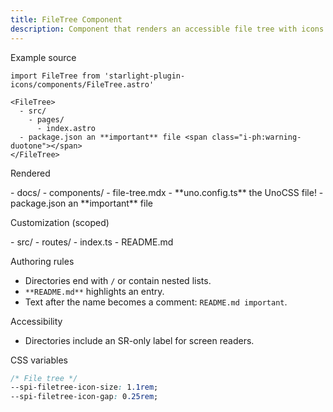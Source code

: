 ```yaml
---
title: FileTree Component
description: Component that renders an accessible file tree with icons.
---
```



Example source

````mdx
import FileTree from 'starlight-plugin-icons/components/FileTree.astro'

<FileTree>
  - src/
    - pages/
      - index.astro
  - package.json an **important** file <span class="i-ph:warning-duotone"></span>
</FileTree>
````

Rendered

<FileTree>
  - docs/
    - components/
      - file-tree.mdx
  - **uno.config.ts** the <span class="i-logos:unocss"></span> UnoCSS file!
  - package.json an **important** file <span class="i-ph:warning-duotone"></span>
</FileTree>

Customization (scoped)

<div class="demo-filetree-custom">
  <FileTree>
    - src/
      - routes/
        - index.ts
    - README.md
  </FileTree>
</div>

<style>{`
  .demo-filetree-custom {
    --spi-filetree-icon-size: 1.2rem;
    --spi-filetree-icon-gap: 0.5rem;
  }
`}</style>

Authoring rules

- Directories end with `/` or contain nested lists.
- `**README.md**` highlights an entry.
- Text after the name becomes a comment: ``README.md important``.

Accessibility

- Directories include an SR-only label for screen readers.

CSS variables

```css
/* File tree */
--spi-filetree-icon-size: 1.1rem;
--spi-filetree-icon-gap: 0.25rem;
```

